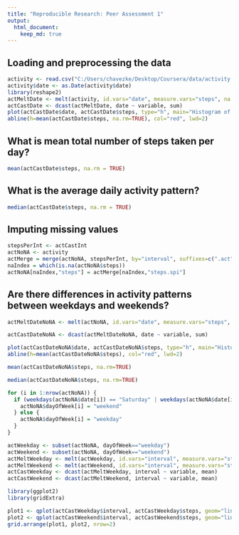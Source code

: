 ```yaml
---
title: "Reproducible Research: Peer Assessment 1"
output: 
  html_document:
    keep_md: true
---
```



## Loading and preprocessing the data
```r
activity <- read.csv("C:/Users/chavezke/Desktop/Coursera/data/activity.csv")
activity$date <- as.Date(activity$date)
library(reshape2)
actMeltDate <- melt(activity, id.vars="date", measure.vars="steps", na.rm=FALSE)
actCastDate <- dcast(actMeltDate, date ~ variable, sum)
plot(actCastDate$date, actCastDate$steps, type="h", main="Histogram of Daily Steps", xlab="Date", ylab="Steps per Day", col="blue", lwd=8)
abline(h=mean(actCastDate$steps, na.rm=TRUE), col="red", lwd=2)
```

## What is mean total number of steps taken per day?
```r
mean(actCastDate$steps, na.rm = TRUE)
```
## What is the average daily activity pattern?
```r
median(actCastDate$steps, na.rm = TRUE)
```

## Imputing missing values
```r
stepsPerInt <- actCastInt
actNoNA <- activity
actMerge = merge(actNoNA, stepsPerInt, by="interval", suffixes=c(".act", ".spi"))
naIndex = which(is.na(actNoNA$steps))
actNoNA[naIndex,"steps"] = actMerge[naIndex,"steps.spi"]
```

## Are there differences in activity patterns between weekdays and weekends?
```r
actMeltDateNoNA <- melt(actNoNA, id.vars="date", measure.vars="steps", na.rm=FALSE)
```
```r
actCastDateNoNA <- dcast(actMeltDateNoNA, date ~ variable, sum)
```

```r
plot(actCastDateNoNA$date, actCastDateNoNA$steps, type="h", main="Histogram of Daily Steps (Removed NA Values)", xlab="Date", ylab="Steps", col="gray", lwd=8)
abline(h=mean(actCastDateNoNA$steps), col="red", lwd=2)
```

``` r
mean(actCastDateNoNA$steps, na.rm=TRUE)
```

``` r
median(actCastDateNoNA$steps, na.rm=TRUE)
```

``` r
for (i in 1:nrow(actNoNA)) {
  if (weekdays(actNoNA$date[i]) == "Saturday" | weekdays(actNoNA$date[i]) == "Sunday") {
    actNoNA$dayOfWeek[i] = "weekend"
  } else {
    actNoNA$dayOfWeek[i] = "weekday"
  }
}
```

``` r
actWeekday <- subset(actNoNA, dayOfWeek=="weekday")
actWeekend <- subset(actNoNA, dayOfWeek=="weekend")
actMeltWeekday <- melt(actWeekday, id.vars="interval", measure.vars="steps")
actMeltWeekend <- melt(actWeekend, id.vars="interval", measure.vars="steps")
actCastWeekday <- dcast(actMeltWeekday, interval ~ variable, mean)
actCastWeekend <- dcast(actMeltWeekend, interval ~ variable, mean)
```

``` r
library(ggplot2)
library(gridExtra)
```

``` r
plot1 <- qplot(actCastWeekday$interval, actCastWeekday$steps, geom="line", data=actCastWeekday, main="Steps by Interval - Weekday", xlab="Interval ID", ylab="Number of Steps")
plot2 <- qplot(actCastWeekend$interval, actCastWeekend$steps, geom="line", data=actCastWeekend, main="Steps by Interval - Weekend", xlab="Interval ID", ylab="Number of Steps")
grid.arrange(plot1, plot2, nrow=2)
```
